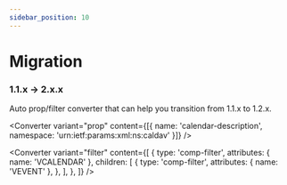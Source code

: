 ```yaml
---
sidebar_position: 10
---
```



# Migration

### 1.1.x -> 2.x.x

Auto prop/filter converter that can help you transition from 1.1.x to 1.2.x.

<Converter
  variant="prop"
  content={[{ name: 'calendar-description', namespace: 'urn:ietf:params:xml:ns:caldav' }]}
/>

<Converter
  variant="filter"
  content={[
    {
      type: 'comp-filter',
      attributes: { name: 'VCALENDAR' },
      children: [
        {
          type: 'comp-filter',
          attributes: { name: 'VEVENT' },
        },
      ],
    },
  ]}
/>
